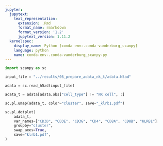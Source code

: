 ```yaml
---
jupyter:
  jupytext:
    text_representation:
      extension: .Rmd
      format_name: rmarkdown
      format_version: '1.2'
      jupytext_version: 1.11.2
  kernelspec:
    display_name: Python [conda env:.conda-vanderburg_scanpy]
    language: python
    name: conda-env-.conda-vanderburg_scanpy-py
---
```


```python
import scanpy as sc
```

```python
input_file = "../results/05_prepare_adata_nk_t/adata.h5ad"
```

```python
adata = sc.read_h5ad(input_file)
```

```python
adata_t = adata[adata.obs["cell_type"] != "NK cell", :]
```

```python
sc.pl.umap(adata_t, color="cluster", save="_klrb1.pdf")
```

```python
sc.pl.dotplot(
    adata_t,
    var_names=["CD3D", "CD3E", "CD3G", "CD4", "CD8A", "CD8B", "KLRB1"],
    groupby="cluster",
    swap_axes=True,
    save="klrb1.pdf",
)
```

```python

```
